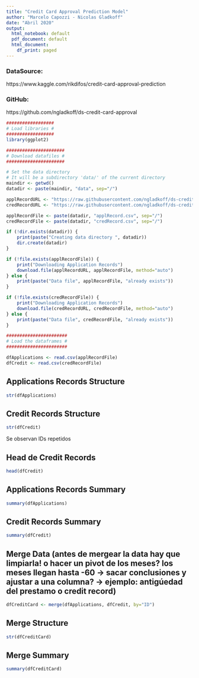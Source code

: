 ```yaml
---
title: "Credit Card Approval Prediction Model"
author: "Marcelo Capozzi - Nicolas Gladkoff"
date: "Abril 2020"
output:
  html_notebook: default
  pdf_document: default
  html_document:
    df_print: paged
---
```


### DataSource:
https://www.kaggle.com/rikdifos/credit-card-approval-prediction

### GitHub:
https://github.com/ngladkoff/ds-credit-card-approval


```r
##################
# Load libraries #
##################
library(ggplot2)

```

```r
######################
# Download datafiles #
######################

# Set the data directory 
# It will be a subdirectory 'data/' of the current directory
maindir <- getwd()
datadir <- paste(maindir, "data", sep="/")

applRecordURL <- "https://raw.githubusercontent.com/ngladkoff/ds-credit-card-approval/master/data/application_record.csv"
credRecordURL <- "https://raw.githubusercontent.com/ngladkoff/ds-credit-card-approval/master/data/credit_record.csv"

applRecordFile <- paste(datadir, "applRecord.csv", sep="/")
credRecordFile <- paste(datadir, "credRecord.csv", sep="/")

if (!dir.exists(datadir)) {
    print(paste("Creating data directory ", datadir))
    dir.create(datadir)
}

if (!file.exists(applRecordFile)) {
    print("Downloading Application Records")
    download.file(applRecordURL, applRecordFile, method="auto")
} else {
    print(paste("Data file", applRecordFile, "already exists"))
}

if (!file.exists(credRecordFile)) {
    print("Downloading Application Records")
    download.file(credRecordURL, credRecordFile, method="auto")
} else {
    print(paste("Data file", credRecordFile, "already exists"))
}

```

```r
#######################
# Load the dataframes #
#######################

dfApplications <- read.csv(applRecordFile)
dfCredit <- read.csv(credRecordFile)

```


## Applications Records Structure
```r
str(dfApplications)
```


## Credit Records Structure
```r
str(dfCredit)
```

Se observan IDs repetidos

## Head de Credit Records
```r
head(dfCredit)
```


## Applications Records Summary
```r
summary(dfApplications)
```


## Credit Records Summary
```r
summary(dfCredit)
```

## Merge Data (antes de mergear la data hay que limpiarla! o hacer un pivot de los meses? los meses llegan hasta -60 -> sacar conclusiones y ajustar a una columna? -> ejemplo: antigúedad del prestamo o credit record)
```r
dfCreditCard <- merge(dfApplications, dfCredit, by="ID")
```

## Merge Structure
```r
str(dfCreditCard)
```


## Merge Summary
```r
summary(dfCreditCard)
```


